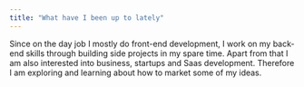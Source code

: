```yaml
---
title: "What have I been up to lately"
---
```


Since on the day job I mostly do front-end development, I work on my back-end skills through building side projects in my spare time. Apart from that I am also interested into business, startups and Saas development. Therefore I am exploring and learning about how to market some of my ideas.
